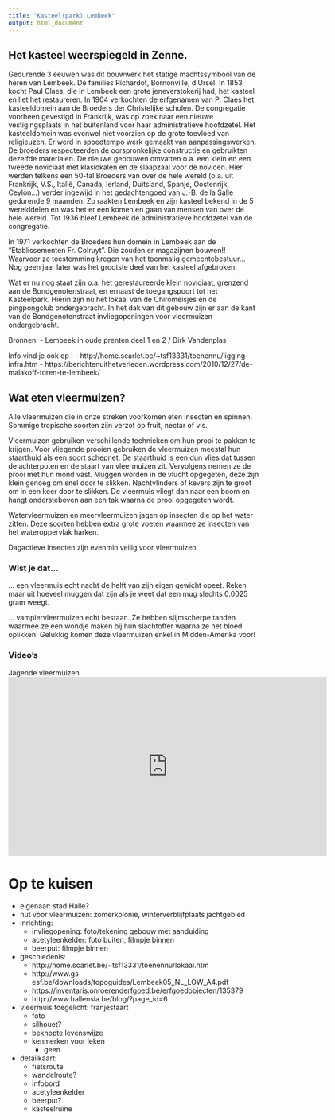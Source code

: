 ```yaml
---
title: "Kasteel(park) Lembeek"
output: html_document
---
```


## Het kasteel weerspiegeld in Zenne.

Gedurende 3 eeuwen was dit bouwwerk het statige machtssymbool van de heren van Lembeek. De families Richardot, Bornonville, d’Ursel.
In 1853 kocht Paul Claes, die in Lembeek een grote jeneverstokerij had, het kasteel en liet het restaureren.
In 1904 verkochten de erfgenamen van P. Claes het kasteeldomein aan de Broeders der Christelijke scholen. De congregatie voorheen gevestigd in Frankrijk, was op zoek naar een nieuwe vestigingsplaats in het buitenland voor haar administratieve hoofdzetel.
Het kasteeldomein was evenwel niet voorzien op de grote toevloed van religieuzen. Er werd in spoedtempo werk gemaakt van aanpassingswerken. 
De broeders respecteerden de oorspronkelijke constructie en gebruikten dezelfde materialen.
De nieuwe gebouwen omvatten o.a. een klein en een tweede noviciaat met klaslokalen en de slaapzaal voor de novicen. Hier werden telkens een 50-tal Broeders van over de hele wereld (o.a. uit Frankrijk, V.S., Italië, Canada, Ierland, Duitsland, Spanje, Oostenrijk, Ceylon...) verder ingewijd in het gedachtengoed van J.-B. de la Salle gedurende 9 maanden. 
Zo raakten Lembeek en zijn kasteel bekend in de 5 werelddelen en was het er een komen en gaan van mensen van over de hele wereld. Tot 1936 bleef Lembeek de administratieve hoofdzetel van de congregatie.


In 1971 verkochten de Broeders hun domein in Lembeek aan de “Etablissementen Fr. Colruyt”. Die zouden er magazijnen bouwen!! Waarvoor ze toestemming kregen van het toenmalig gemeentebestuur... Nog geen jaar later was het grootste deel van het kasteel afgebroken.

Wat er nu nog staat zijn o.a. het gerestaureerde klein noviciaat, grenzend aan de Bondgenotenstraat, en ernaast de toegangspoort tot het Kasteelpark. Hierin zijn nu het lokaal van de Chiromeisjes en de pingpongclub ondergebracht.
In het dak van dit gebouw zijn er aan de kant van de Bondgenotenstraat invliegopeningen voor vleermuizen ondergebracht. 

Bronnen:
- Lembeek in oude prenten deel 1 en 2 / Dirk Vandenplas

Info vind je ook op :
- http://home.scarlet.be/~tsf13331/toenennu/ligging-infra.htm
- https://berichtenuithetverleden.wordpress.com/2010/12/27/de-malakoff-toren-te-lembeek/



## Wat eten vleermuizen?

Alle vleermuizen die in onze streken voorkomen eten insecten en spinnen. Sommige tropische soorten zijn verzot op fruit, nectar of vis.

Vleermuizen gebruiken verschillende technieken om hun prooi te pakken te krijgen. Voor vliegende prooien gebruiken de vleermuizen meestal hun staarthuid als een soort schepnet. De staarthuid is een dun vlies dat tussen de achterpoten en de staart van vleermuizen zit. Vervolgens nemen ze de prooi met hun mond vast. Muggen worden in de vlucht opgegeten, deze zijn klein genoeg om snel door te slikken. Nachtvlinders of kevers zijn te groot om in een keer door te slikken. De vleermuis vliegt dan naar een boom en hangt ondersteboven aan een tak waarna de prooi opgegeten wordt.

Watervleermuizen en meervleermuizen jagen op insecten die op het water zitten. Deze soorten hebben extra grote voeten waarmee ze insecten van het wateroppervlak harken.

Dagactieve insecten zijn evenmin veilig voor vleermuizen. 

### Wist je dat... 

... een vleermuis echt nacht de helft van zijn eigen gewicht opeet. Reken maar uit hoeveel muggen dat zijn als je weet dat een mug slechts 0.0025 gram weegt.

... vampiervleermuizen echt bestaan. Ze hebben slijmscherpe tanden waarmee ze een wondje maken bij hun slachtoffer waarna ze het bloed oplikken. Gelukkig komen deze vleermuizen enkel in Midden-Amerika voor!

### Video's

Jagende vleermuizen  
<iframe width="640" height="360" src="https://www.youtube-nocookie.com/embed/p08Y0oRAX3g?rel=0&amp;showinfo=0" frameborder="0" allowfullscreen></iframe>

# Op te kuisen

- eigenaar: stad Halle? 
- nut voor vleermuizen: zomerkolonie, winterverblijfplaats jachtgebied
- inrichting:
    - invliegopening: foto/tekening gebouw met aanduiding
    - acetyleenkelder: foto buiten, filmpje binnen
    - beerput: filmpje binnen
- geschiedenis: 
    - http://home.scarlet.be/~tsf13331/toenennu/lokaal.htm
    - http://www.gs-esf.be/downloads/topoguides/Lembeek05_NL_LOW_A4.pdf
    - https://inventaris.onroerenderfgoed.be/erfgoedobjecten/135379
    - http://www.hallensia.be/blog/?page_id=6
- vleermuis toegelicht: franjestaart
    - foto
    - silhouet?
    - beknopte levenswijze
    - kenmerken voor leken
        - geen
- detailkaart:
    - fietsroute
    - wandelroute?
    - infobord
    - acetyleenkelder
    - beerput?
    - kasteelruïne
